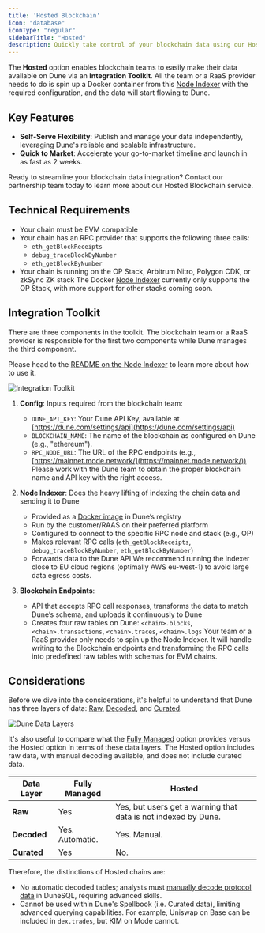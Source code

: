 ```yaml
---
title: 'Hosted Blockchain'
icon: "database"
iconType: "regular"
sidebarTitle: "Hosted"
description: Quickly take control of your blockchain data using our Hosted solution, seamlessly integrating with Dune's robust infrastructure.
---
```


The **Hosted** option enables blockchain teams to easily make their data available on Dune via an **Integration Toolkit**. All the team or a RaaS provider needs to do is spin up a Docker container from this [Node Indexer](https://hub.docker.com/r/duneanalytics/node-indexer) with the required configuration, and the data will start flowing to Dune.

## Key Features

- **Self-Serve Flexibility**: Publish and manage your data independently, leveraging Dune's reliable and scalable infrastructure.
- **Quick to Market**: Accelerate your go-to-market timeline and launch in as fast as 2 weeks.

<CardGroup cols={1}>
  <Card
    title="Get Started"
    icon="phone"
    href="https://dune.com/enterprise"
  >
    Ready to streamline your blockchain data integration? Contact our partnership team today to learn more about our Hosted Blockchain service.
  </Card>
</CardGroup>

## Technical Requirements

- Your chain must be EVM compatible
- Your chain has an RPC provider that supports the following three calls:
  - `eth_getBlockReceipts`
  - `debug_traceBlockByNumber`
  - `eth_getBlockByNumber`
- Your chain is running on the OP Stack, Arbitrum Nitro, Polygon CDK, or zkSync ZK stack 
<Warning>The Docker [Node Indexer](https://hub.docker.com/r/duneanalytics/node-indexer) currently only supports the OP Stack, with more support for other stacks coming soon.</Warning>

## Integration Toolkit

There are three components in the toolkit. The blockchain team or a RaaS provider is responsible for the first two components while Dune manages the third component.

<Info>Please head to the [README on the Node Indexer](https://github.com/duneanalytics/node-indexer/blob/main/README.md) to learn more about how to use it.</Info>

<Frame>
  <img src="/images/integration-toolkit-v2.png" alt="Integration Toolkit" />
</Frame>

1. **Config**: Inputs required from the blockchain team:
   - `DUNE_API_KEY`: Your Dune API Key, available at [https://dune.com/settings/api](https://dune.com/settings/api)
   - `BLOCKCHAIN_NAME`: The name of the blockchain as configured on Dune (e.g., "ethereum").
   - `RPC_NODE_URL`: The URL of the RPC endpoints (e.g., [https://mainnet.mode.network/](https://mainnet.mode.network/))
<Note>Please work with the Dune team to obtain the proper blockchain name and API key with the right access.</Note>

2. **Node Indexer**: Does the heavy lifting of indexing the chain data and sending it to Dune
   - Provided as a [Docker image](https://github.com/duneanalytics/node-indexer) in Dune’s registry
   - Run by the customer/RAAS on their preferred platform
   - Configured to connect to the specific RPC node and stack (e.g., OP)
   - Makes relevant RPC calls (`eth_getBlockReceipts`, `debug_traceBlockByNumber`, `eth_getBlockByNumber`)
   - Forwards data to the Dune API
<Tip>We recommend running the indexer close to EU cloud regions (optimally AWS eu-west-1) to avoid large data egress costs.</Tip>

3. **Blockchain Endpoints**:
   - API that accepts RPC call responses, transforms the data to match Dune’s schema, and uploads it continuously to Dune
   - Creates four raw tables on Dune: `<chain>.blocks`, `<chain>.transactions`, `<chain>.traces`, `<chain>.logs`
<Note>Your team or a RaaS provider only needs to spin up the Node Indexer. It will handle writing to the Blockchain endpoints and transforming the RPC calls into predefined raw tables with schemas for EVM chains.</Note>

## Considerations

Before we dive into the considerations, it's helpful to understand that Dune has three layers of data: [Raw](https://dune.com/queries?category=canonical), [Decoded](../data-catalog/evm/ethereum/decoded/overview), and [Curated](../data-catalog/curated/overview).

<Frame>
  <img src="/images/dune-data-layers.png" alt="Dune Data Layers" />
</Frame>

It's also useful to compare what the [Fully Managed](./fully-managed) option provides versus the Hosted option in terms of these data layers. The Hosted option includes raw data, with manual decoding available, and does not include curated data.

| Data Layer    | Fully Managed                   | Hosted                                                         |
|---------------|----------------------------------|----------------------------------------------------------------|
| **Raw**       | Yes                              | Yes, but users get a warning that data is not indexed by Dune. |
| **Decoded**   | Yes. Automatic.                  | Yes. Manual.                                                   |
| **Curated**   | Yes                              | No.                                                            |

Therefore, the distinctions of Hosted chains are:

- No automatic decoded tables; analysts must [manually decode protocol data](../query-engine/Functions-and-operators/evm-decoding-functions) in DuneSQL, requiring advanced skills.
- Cannot be used within Dune's Spellbook (i.e. Curated data), limiting advanced querying capabilities. For example, Uniswap on Base can be included in `dex.trades`, but KIM on Mode cannot.
